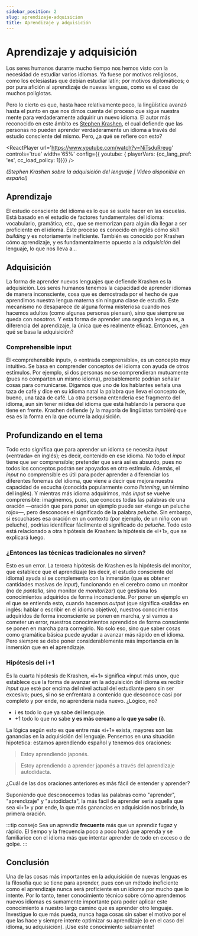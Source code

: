 ```yaml
---
sidebar_position: 2
slug: aprendizaje-adquisicion
title: Aprendizaje y adquisición
---
```


# Aprendizaje y adquisición

Los seres humanos durante mucho tiempo nos hemos visto con la necesidad de estudiar varios idiomas. Ya fuese por motivos religiosos, como los eclesiastas que debían estudiar latín; por motivos diplomáticos; o por pura afición al aprendizaje de nuevas lenguas, como es el caso de muchos políglotas.

Pero lo cierto es que, hasta hace relativamente poco, la lingüística avanzó hasta el punto en que nos dimos cuenta del proceso que sigue nuestra mente para verdaderamente adquirir un nuevo idioma. El autor más reconocido en este ámbito es [Stephen Krashen](http://www.sdkrashen.com/content/books/sl_acquisition_and_learning.pdf), el cual defiende que las personas no pueden aprender verdaderamente un idioma a través del estudio consciente del mismo. Pero, ¿a qué se refiere con esto?

<ReactPlayer url='https://www.youtube.com/watch?v=NiTsduRreug' controls='true' width='65%' config={{ youtube: { playerVars: {cc_lang_pref: 'es', cc_load_policy: 1}}}} /> 

*(Stephen Krashen sobre la adquisición del lenguaje | Video disponible en español)*

## Aprendizaje

El estudio consciente del idioma es lo que se suele hacer en las escuelas. Está basado en el estudio de factores fundamentales del idioma: vocabulario, gramática, etc., que se memorizan para algún día llegar a ser proficiente en el idioma. Este proceso es conocido en inglés cómo *skill building* y es notoriamente ineficiente. También es conocido por Krashen cómo aprendizaje, y es fundamentalmente opuesto a la *adquisición* del lenguaje, lo que nos lleva a...

## Adquisición

La forma de aprender nuevos lenguajes que defiende Krashen es la adquisición. Los seres humanos tenemos la capacidad de aprender idiomas de manera inconsciente, cosa que es demostrada por el hecho de que aprendimos nuestra lengua materna sin ninguna clase de estudio. Este mecanismo no desaparece de alguna forma misteriosa cuando nos hacemos adultos (como algunas personas piensan), sino que siempre se queda con nosotros. Y esta forma de aprender una segunda lengua es, a diferencia del aprendizaje, la única que es realmente eficaz. Entonces, ¿en qué se basa la adquisición?

### Comprehensible input

El «comprehensible input», o «entrada comprensible», es un concepto muy intuitivo. Se basa en comprender conceptos del idioma con ayuda de otros estímulos. Por ejemplo, si dos personas no se comprendieran mutuamente (pues no comparten un mismo idioma), probablemente podrían señalar cosas para comunicarse. Digamos que uno de los hablantes señala una taza de café y dice en su idioma natal la palabra que lleva el concepto de, bueno, una taza de café. La otra persona entendería ese fragmento del idioma, aun sin tener ni idea del idioma que está hablando la persona que tiene en frente. Krashen defiende (y la mayoría de lingüistas también) que esa es la forma en la que ocurre la adquisición.

## Profundizando en el tema

Todo esto significa que para aprender un idioma se necesita *input* («entrada» en inglés); es decir, contenido en ese idioma. No todo el *input* tiene que ser comprensible; pretender que será así es absurdo, pues no todos los conceptos podrán ser apoyados en otro estímulo. Además, el *input* no comprensible es útil para poder aprender a diferenciar los diferentes fonemas del idioma, que viene a decir que mejora nuestra capacidad de escucha (conocida popularmente como *listening*, un término del inglés). Y mientras más idioma adquirimos, más *input* se vuelve comprensible: imaginemos, pues, que conoces todas las palabras de una oración —oración que para poner un ejemplo puede ser «tengo un peluche rojo»—, pero desconoces el significado de la palabra *peluche*. Sin embargo, si escuchases esa oración en un contexto (por ejemplo, de un niño con un peluche), podrías identificar fácilmente el significado de *peluche*. Todo esto está relacionado a otra hipótesis de Krashen: la hipótesis de «I+1», que se explicará luego.

### ¿Entonces las técnicas tradicionales no sirven?

Esto es un error. La tercera hipótesis de Krashen es la hipótesis del monitor, que establece que el aprendizaje (es decir, el estudio consciente del idioma) ayuda si se complementa con la inmersión (que es obtener cantidades masivas de *input*), funcionando en el cerebro como un monitor (no de *pantalla*, sino monitor de *monitorizar*) que gestiona los conocimientos adquiridos de forma inconsciente. Por poner un ejemplo en el que se entienda esto, cuando hacemos *output* (que significa «salida» en inglés: hablar o escribir en el idioma objetivo), nuestros conocimientos adquiridos de forma inconsciente se ponen en marcha, y si vamos a cometer un error, nuestros conocimientos aprendidos de forma consciente se ponen en marcha para corregirlo. No solo eso, sino que saber cosas como gramática básica puede ayudar a avanzar más rápido en el idioma. Pero siempre se debe poner considerablemente más importancia en la inmersión que en el aprendizaje.

### Hipótesis del i+1

Es la cuarta hipótesis de Krashen, «i+1» significa «input más uno», que establece que la forma de avanzar en la adquisición del idioma es recibir *input* que esté por encima del nivel actual del estudiante pero sin ser excesivo; pues, si no se enfrentara a contenido que desconoce casi por completo y por ende, no aprendería nada nuevo. ¿Lógico, no?

- i es todo lo que ya sabe del lenguaje.
- +1 todo lo que no sabe **y es más cercano a lo que ya sabe (i)**.

La lógica según esto es que entre más «i+1» exista, mayores son las ganancias en la adquisición del lenguaje. Pensemos en una situación hipotetica: estamos aprendiendo español y tenemos dos oraciones:

> Estoy aprendiendo japonés.

> Estoy aprendiendo a aprender japonés a través del aprendizaje autodidacta.

¿Cuál de las dos oraciones anteriores es más fácil de entender y aprender? 

Suponiendo que desconocemos todas las palabras como "aprender", "aprendizaje" y "autodidacta", la más fácil de aprender sería aquella que sea «i+1» y por ende, la que más ganancias en adquisición nos brinde, la primera oración.

:::tip consejo
Sea un aprendiz **frecuente** más que un aprendíz fugaz y rápido. El tiempo y la frecuencia poco a poco hará que aprenda y se familiarice con el idioma más que intentar aprender de todo en exceso o de golpe. 
:::

## Conclusión

Una de las cosas más importantes en la adquisición de nuevas lenguas es la filosofía que se tiene para aprender, pues con un método ineficiente como el aprendizaje nunca será proficiente en un idioma por mucho que lo intente. Por lo tanto, tener conocimiento técnico sobre cómo aprendemos nuevos idiomas es sumamente importante para poder aplicar este conocimiento a nuestro largo camino que es aprender otro lenguaje.  Investigue lo que más pueda, nunca haga cosas sin saber el motivo por el que las hace y siempre intente optimizar su aprendizaje (o en el caso del idioma, su adquisición). ¡Use este conocimiento sabiamente!
